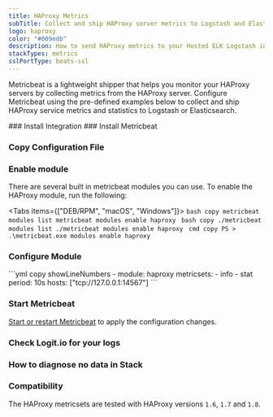 ```yaml
---
title: HAProxy Metrics
subTitle: Collect and ship HAProxy server metrics to Logstash and Elasticsearch
logo: haproxy
color: "#009edb"
description: How to send HAProxy metrics to your Hosted ELK Logstash instance. Configure Metricbeat to send HAProxy server metrics to Logstash or Elasticsearch. 
stackTypes: metrics
sslPortType: beats-ssl
---
```


Metricbeat is a lightweight shipper that helps you monitor your HAProxy servers 
by collecting metrics from the HAProxy server. Configure Metricbeat using the 
pre-defined examples below to collect and ship HAProxy service metrics 
and statistics to Logstash or Elasticsearch.

<Steps>
  ### Install Integration
  <InstallIntegration/>
  ### Install Metricbeat

  <InstallBeat beatname="metricbeat" />

  ### Copy Configuration File

  <MetricbeatOutput />

  ### Enable module

  There are several built in metricbeat modules you can use. To enable the HAProxy module, run the following:

  <Tabs items={["DEB/RPM", "macOS", "Windows"]}>
    <Tab>
      ```bash copy
      metricbeat modules list
      metricbeat modules enable haproxy
      ```
    </Tab>
    <Tab>
      ```bash copy
      ./metricbeat modules list
      ./metricbeat modules enable haproxy
      ```
    </Tab>
    <Tab>
      ```cmd copy
      PS > .\metricbeat.exe modules enable haproxy
      ```
    </Tab>
  </Tabs>

  ### Configure Module
  
  <ConfigureMetricbeatModule module="haproxy">
    ```yml copy showLineNumbers
    - module: haproxy
      metricsets:
        - info
        - stat
      period: 10s
      hosts: ["tcp://127.0.0.1:14567"]
    ```
  </ConfigureMetricbeatModule>

  ### Start Metricbeat

  [Start or restart Metricbeat](https://www.elastic.co/guide/en/beats/metricbeat/master/metricbeat-starting.html) 
  to apply the configuration changes.

  ### Check Logit.io for your logs

  <LaunchStack utmMedium="logs" utmCampaign="haproxy_metricbeat" source="metrics_haproxy" />

  ### How to diagnose no data in Stack

  <DiagnoseNoData />

  ### Compatibility

  The HAProxy metricsets are tested with HAProxy versions `1.6`, `1.7` and `1.8`.

</Steps>